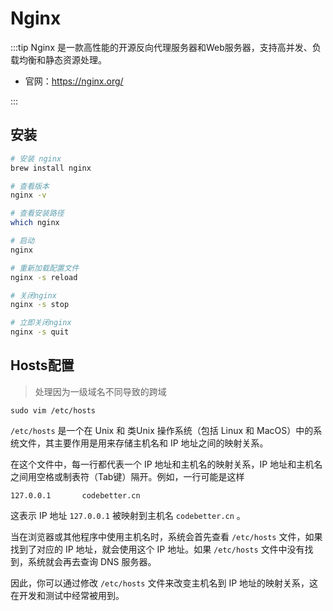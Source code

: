# Nginx

:::tip Nginx 是一款高性能的开源反向代理服务器和Web服务器，支持高并发、负载均衡和静态资源处理。

- 官网：https://nginx.org/

:::

## 安装

```bash
# 安装 nginx
brew install nginx

# 查看版本
nginx -v

# 查看安装路径
which nginx

# 启动
nginx

# 重新加载配置文件
nginx -s reload

# 关闭nginx
nginx -s stop

# 立即关闭nginx
nginx -s quit
```



## Hosts配置

> 处理因为一级域名不同导致的跨域

```shell
sudo vim /etc/hosts
```

`/etc/hosts` 是一个在 Unix 和 类Unix 操作系统（包括 Linux 和 MacOS）中的系统文件，其主要作用是用来存储主机名和 IP 地址之间的映射关系。

在这个文件中，每一行都代表一个 IP 地址和主机名的映射关系，IP 地址和主机名之间用空格或制表符（Tab键）隔开。例如，一行可能是这样

```
127.0.0.1       codebetter.cn
```

这表示 IP 地址 `127.0.0.1` 被映射到主机名 `codebetter.cn` 。

当在浏览器或其他程序中使用主机名时，系统会首先查看 `/etc/hosts` 文件，如果找到了对应的 IP 地址，就会使用这个 IP 地址。如果 `/etc/hosts` 文件中没有找到，系统就会再去查询 DNS 服务器。

因此，你可以通过修改 `/etc/hosts` 文件来改变主机名到 IP 地址的映射关系，这在开发和测试中经常被用到。

